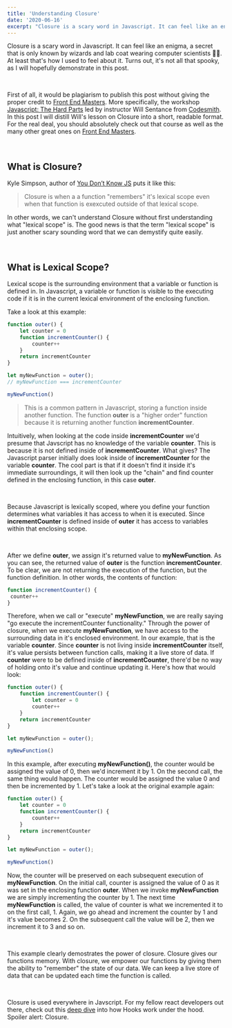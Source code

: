 ```yaml
---
title: 'Understanding Closure'
date: '2020-06-16'
excerpt: "Closure is a scary word in Javascript. It can feel like an enigma, a secret that is only known by wizards and lab coat wearing computer scientists 🥼🧪. At least that's how I used to feel about it. Turns out, it's not all that spooky, as I will hopefully demonstrate in this post."
---
```


Closure is a scary word in Javascript. It can feel like an enigma, a secret that is only known by wizards and lab coat wearing computer scientists 🥼🧪. At least that's how I used to feel about it. Turns out, it's not all that spooky, as I will hopefully demonstrate in this post.


<br />

First of all, it would be plagiarism to publish this post without giving the proper credit to <a href="https://frontendmasters.com/">Front End Masters</a>. More specifically, the workshop <a href="https://frontendmasters.com/">Javascript: The Hard Parts</a> led by instructor Will Sentance from <a href="https://www.codesmith.io/">Codesmith</a>. In this post I will distill Will's lesson on Closure into a short, readable format. For the real deal, you should absolutely check out that course as well as the many other great ones on <a href="https://frontendmasters.com/">Front End Masters</a>.  

<br />

## What is Closure?

Kyle Simpson, author of <a href="https://github.com/getify/You-Dont-Know-JS">You Don’t Know JS</a> puts it like this:

> Closure is when a a function "remembers" it's lexical scope even when that function is exexcuted outside of that lexical scope. <br />

In other words, we can't understand Closure without first understanding what "lexical scope" is. The good news is that the term "lexical scope" is just another scary sounding word that we can demystify quite easily. 

<br />

## What is Lexical Scope?

Lexical scope is the surrounding environment that a variable or function is defined in. In Javascript, a variable or function is visible to the executing code if it is in the current lexical environment of the enclosing function. 

Take a look at this example:

```js
function outer() {
    let counter = 0
    function incrementCounter() {
        counter++
    }
    return incrementCounter
}

let myNewFunction = outer();
// myNewFunction === incrementCounter

myNewFunction()
```

> This is a common pattern in Javascript, storing a function inside another function. The function <strong>outer</strong> is a "higher order" function because it is returning another function <strong>incrementCounter</strong>.

Intuitively, when looking at the code inside <strong>incrementCounter</strong> we'd presume that Javscript has no knowledge of the variable <strong>counter</strong>. This is because it is not defined inside of <strong>incrementCounter</strong>. What gives? The Javascript parser initially does look inside of <strong>incrementCounter</strong> for the variable <strong>counter</strong>. The cool part is that if it doesn't find it inside it's immediate surroundings, it will then look up the "chain" and find counter defined in the enclosing function, in this case <strong>outer</strong>. 

<br />

Because Javascript is lexically scoped, where you define your function determines what variables it has access to when it is executed. Since <strong>incrementCounter</strong> is defined inside of <strong>outer</strong> it has access to variables within that enclosing scope. 

<br />

After we define <strong>outer</strong>, we assign it's returned value to <strong>myNewFunction</strong>. As you can see, the returned value of <strong>outer</strong> is the function <strong>incrementCounter</strong>. To be clear, we are not returning the execution of the function, but the function definition. In other words, the contents of function: 

```js
function incrementCounter() {
 counter++
}

```

Therefore, when we call or "execute" <strong>myNewFunction</strong>, we are really saying "go execute the incrementCounter functionality." Through the power of closure, when we execute <strong>myNewFunction</strong>, we have access to the surrounding data in it's enclosed environment. In our example, that is the variable <strong>counter</strong>. Since <strong>counter</strong> is not living inside <strong>incrementCounter</strong> itself, it's value persists between function calls, making it a live store of data. If <strong>counter</strong> were to be defined inside of <strong>incrementCounter</strong>, there'd be no way of holding onto it's value and continue updating it. Here's how that would look:

```js
function outer() {
    function incrementCounter() {
        let counter = 0
        counter++
    }
    return incrementCounter
}

let myNewFunction = outer();

myNewFunction()
```

In this example, after executing <strong>myNewFunction()</strong>, the counter would be assigned the value of 0, then we'd increment it by 1. On the second call, the same thing would happen. The counter would be assigned the value 0 and then be incremented by 1. Let's take a look at the original example again:

```js
function outer() {
    let counter = 0
    function incrementCounter() {
        counter++
    }
    return incrementCounter
}

let myNewFunction = outer();

myNewFunction()
```


Now, the counter will be preserved on each subsequent execution of <strong>myNewFunction</strong>. On the initial call, counter is assigned the value of 0 as it was set in the enclosing function <strong>outer</strong>. When we invoke <strong>myNewFunction</strong> we are simply incrementing the counter by 1. The next time <strong>myNewFunction</strong> is called, the value of counter is what we incremented it to on the first call, 1. Again, we go ahead and increment the counter by 1 and it's value becomes 2. On the subsequent call the value will be 2, then we increment it to 3 and so on. 

<br />

This example clearly demostrates the power of closure. Closure gives our functions memory. With closure, we empower our functions by giving them the ability to "remember" the state of our data. We can keep a live store of data that can be updated each time the function is called.

<br />

Closure is used everywhere in Javscript. For my fellow react developers out there, check out this <a href="https://www.netlify.com/blog/2019/03/11/deep-dive-how-do-react-hooks-really-work/">deep dive</a> into how Hooks work under the hood. Spoiler alert: Closure.  